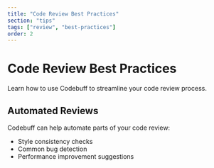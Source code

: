 ```yaml
---
title: "Code Review Best Practices"
section: "tips"
tags: ["review", "best-practices"]
order: 2
---
```


# Code Review Best Practices

Learn how to use Codebuff to streamline your code review process.

## Automated Reviews

Codebuff can help automate parts of your code review:
- Style consistency checks
- Common bug detection
- Performance improvement suggestions
